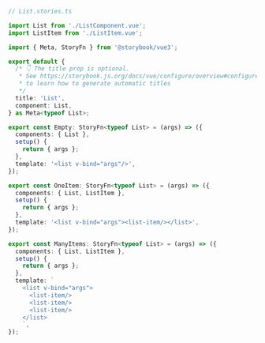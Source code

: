 ```ts
// List.stories.ts

import List from './ListComponent.vue';
import ListItem from './ListItem.vue';

import { Meta, StoryFn } from '@storybook/vue3';

export default {
  /* 👇 The title prop is optional.
   * See https://storybook.js.org/docs/vue/configure/overview#configure-story-loading
   * to learn how to generate automatic titles
   */
  title: 'List',
  component: List,
} as Meta<typeof List>;

export const Empty: StoryFn<typeof List> = (args) => ({
  components: { List },
  setup() {
    return { args };
  },
  template: '<list v-bind="args"/>',
});

export const OneItem: StoryFn<typeof List> = (args) => ({
  components: { List, ListItem },
  setup() {
    return { args };
  },
  template: '<list v-bind="args"><list-item/></list>',
});

export const ManyItems: StoryFn<typeof List> = (args) => ({
  components: { List, ListItem },
  setup() {
    return { args };
  },
  template: `
    <list v-bind="args">
      <list-item/>
      <list-item/>
      <list-item/>
    </list>
    `,
});
```